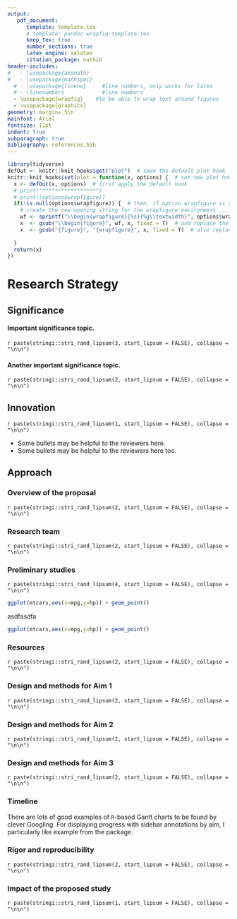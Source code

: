 ```yaml
---
output: 
   pdf_document: 
      template: template.tex
      # template: pandoc-wrapfig-template.tex
      keep_tex: true
      number_sections: true
      latex_engine: xelatex
      citation_package: natbib
header-includes:
#   - \usepackage{amsmath}
#   - \usepackage{mathspec}
  # - \usepackage{lineno}     #line numbers, only works for latex
  # - \linenumbers            #line numbers
  - \usepackage{wrapfig}    #to be able to wrap text around figures
  - \usepackage{graphicx}
geometry: margin=.5in
mainfont: Arial
fontsize: 11pt
indent: true
subparagraph: true
bibliography: references.bib
---
```


<!-- a clever hack for wrapfig from https://stackoverflow.com/questions/54100806/r-markdown-how-do-i-make-text-float-around-figures -->
```r
library(tidyverse)
defOut <- knitr::knit_hooks$get("plot")  # save the default plot hook 
knitr::knit_hooks$set(plot = function(x, options) {  # set new plot hook ...
  x <- defOut(x, options)  # first apply the default hook
  # print("*****************")
  # print((options$wrapfigure))
  if(!is.null(options$wrapfigure)) {  # then, if option wrapfigure is given ...
    # create the new opening string for the wrapfigure environment ...
    wf <- sprintf("\\begin{wrapfigure}{%s}{%g\\textwidth}", options$wrapfigure[[1]], options$wrapfigure[[2]])
    x  <- gsub("\\begin{figure}", wf, x, fixed = T)  # and replace the default one with it.
    x  <- gsub("{figure}", "{wrapfigure}", x, fixed = T)  # also replace the environment ending
    
  }
  return(x)
})
```



# Research Strategy

## Significance

#### Important significance topic.

`r paste(stringi::stri_rand_lipsum(3, start_lipsum = FALSE), collapse = "\n\n")`

#### Another important significance topic.
`r paste(stringi::stri_rand_lipsum(2, start_lipsum = FALSE), collapse = "\n\n")`

## Innovation

`r paste(stringi::stri_rand_lipsum(1, start_lipsum = FALSE), collapse = "\n\n")`

* Some bullets may be helpful to the reviewers here.
* Some bullets may be helpful to the reviewers here too.

## Approach

### Overview of the proposal
`r paste(stringi::stri_rand_lipsum(2, start_lipsum = FALSE), collapse = "\n\n")`

### Research team
`r paste(stringi::stri_rand_lipsum(2, start_lipsum = FALSE), collapse = "\n\n")`

### Preliminary studies
`r paste(stringi::stri_rand_lipsum(4, start_lipsum = FALSE), collapse = "\n\n")`

<!-- 
\begin{wrapfigure}{R}{0.7\textwidth}

\hfill{}\includegraphics[width=.7\textwidth]{image.pdf} 

\caption{My Flowchart}\label{fig:unnamed-chunk-2}
\end{wrapfigure}
--> 

```r
ggplot(mtcars,aes(x=mpg,y=hp)) + geom_point()
```

asdfasdfa 

```r
ggplot(mtcars,aes(x=mpg,y=hp)) + geom_point()
```



### Resources
`r paste(stringi::stri_rand_lipsum(2, start_lipsum = FALSE), collapse = "\n\n")`

### Design and methods for Aim 1
`r paste(stringi::stri_rand_lipsum(2, start_lipsum = FALSE), collapse = "\n\n")`

### Design and methods for Aim 2
`r paste(stringi::stri_rand_lipsum(2, start_lipsum = FALSE), collapse = "\n\n")`

### Design and methods for Aim 3
`r paste(stringi::stri_rand_lipsum(2, start_lipsum = FALSE), collapse = "\n\n")`

### Timeline
There are lots of good examples of `R`-based Gantt charts to be found by clever Googling. For displaying progress with sidebar annotations by aim, I particularly like [\underline{this}](https://datascienceplus.com/visualize-your-cvs-timeline-with-r-gantt-style/) example from the [\underline{lares}](https://github.com/laresbernardo/lares) package.  

### Rigor and reproducibility
`r paste(stringi::stri_rand_lipsum(2, start_lipsum = FALSE), collapse = "\n\n")`

### Impact of the proposed study
`r paste(stringi::stri_rand_lipsum(1, start_lipsum = FALSE), collapse = "\n\n")`

